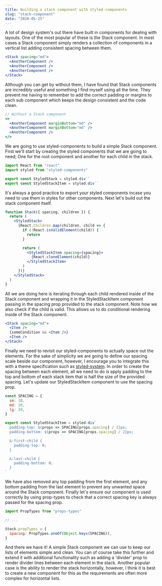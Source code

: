 ```yaml
---
title: Building a stack component with styled-components
slug: "stack-component"
date: "2020-05-25"
---
```


A lot of design system's out there have built in components for dealing with
layouts. One of the most popular of these is the Stack component. In most cases
a Stack component simply renders a collection of components in a vertical list
adding consistent spacing between them.

```jsx
<Stack spacing="md">
  <AnotherComponent />
  <AnotherComponent />
  <AnotherComponent />
</Stack>
```

Although you can get by without them, I have found that Stack components are
incredibly useful and something I find myself using all the time. They prevent
me having to remember to add the correct padding or margins to each sub
component which keeps the design consistent and the code clean.

```jsx
// Without a Stack component
<>
  <AnotherComponent marginBottom="md" />
  <AnotherComponent marginBottom="md" />
  <AnotherComponent />
</>
```

We are going to use styled-components to build a simple Stack component. First
we'll start by creating the styled components that we are going to need; One for
the root component and another for each child in the stack.

```jsx
import React from "react"
import styled from "styled-components"

export const StyledStack = styled.div``
export const StyledStackItem = styled.div``
```

It's always a good practice to export your styled components incase you need to
use them in styles for other components. Next let's build out the stack component
itself.

```jsx
function Stack({ spacing, children }) {
  return (
    <StyledStack>
      {React.Children.map(children, child => {
        if (!React.isValidElement(child)) {
          return
        }

        return (
          <StyledStackItem spacing={spacing}>
            {React.cloneElement(child)}
          </StyledStackItem>
        )
      })}
    </StyledStack>
  )
}
```

All we are doing here is iterating through each child rendered inside of the
Stack component and wrapping it in the StyledStackItem component passing in the
spacing prop provided to the stack component. Note how we also check if the
child is valid. This allows us to do conditional rendering inside of the Stack
component.

```jsx
<Stack spacing="md">
  <Item />
  {someCondition && <Item />}
  <Item />
</Stack>
```

Finally we need to revisit our styled-components to actually space out the
elements. For the sake of simplicity we are going to define our spacing scale
beside our component, however, I encourage you to integrate this with a theme
specification such as [styled-system](http://styled-system.com). In order to
create the spacing between each element, all we need to do is apply padding to
the top and bottom of each stack item that is half the size of the provided
spacing. Let's update our StyledStackItem component to use the spacing prop.

```jsx
const SPACING = {
  sm: 10,
  md: 20,
  lg: 30,
}

export const StyledStackItem = styled.div`
  padding-top: ${props => SPACING[props.spacing] / 2}px;
  padding-bottom: ${props => SPACING[props.spacing] / 2}px;

  &:first-child {
    padding-top: 0;
  }

  &:last-child {
    padding-bottom: 0;
  }
`
```

We have also removed any top padding from the first element, and any bottom
padding from the last element to prevent any unwanted space around the Stack
component. Finally let's ensure our component is used correctly by using
prop-types to check that a correct spacing key is always passed for the spacing
prop.

```jsx
import PropTypes from "props-types"

// ...

Stack.propTypes = {
  spacing: PropTypes.oneOf(Object.keys(SPACING)),
}
```

And there we have it! A simple Stack component we can use to keep our lists of
elements simple and clean. You can of course take this further and extend it
with additional functionality such as adding a 'divider' prop to render divider
lines between each element in the stack. Another popular case is the ability to
render the stack horizontally, however, I think it is best to create a new
component for this as the requirements are often more complex for horizontal
lists.

